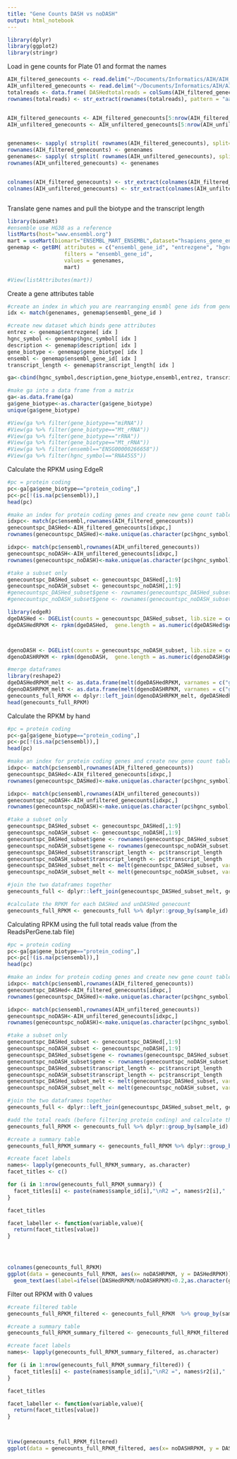 ```yaml
---
title: "Gene Counts DASH vs noDASH"
output: html_notebook
---
```

```r
library(dplyr)
library(ggplot2)
library(stringr)
```

Load in gene counts for Plate 01 and format the names

```r
AIH_filtered_genecounts <- read.delim("~/Documents/Informatics/AIH/AIH_NovaSeq_Data/AIH_100218_genecounts/project-aih_novaseq_host-gene-counts (1)/concat_gene_count_tables/aih_plate01_filt-85-99-9-90_dashed_gene_counts_final.tsv", row.names = 1, stringsAsFactors = TRUE)
AIH_unfiltered_genecounts <- read.delim("~/Documents/Informatics/AIH/AIH_NovaSeq_Data/AIH_100218_genecounts/project-aih_novaseq_host-gene-counts (1)/concat_gene_count_tables/aih_full_unfiltered_dashed_gene_counts_final.tsv", row.names = 1, stringsAsFactors = TRUE)
totalreads <- data.frame( DASHedtotalreads = colSums(AIH_filtered_genecounts[,1:55]), noDASHtotalreads = colSums(AIH_unfiltered_genecounts[,1:55]), row.names = colnames(AIH_filtered_genecounts[,1:55]))
rownames(totalreads) <- str_extract(rownames(totalreads), pattern = "aasld[.|_]\\d+")


AIH_filtered_genecounts <- AIH_filtered_genecounts[5:nrow(AIH_filtered_genecounts),1:55]
AIH_unfiltered_genecounts <- AIH_unfiltered_genecounts[5:nrow(AIH_unfiltered_genecounts),1:55]


genenames<- sapply( strsplit( rownames(AIH_filtered_genecounts), split="\\." ), "[", 1 )
rownames(AIH_filtered_genecounts) <- genenames
genenames<- sapply( strsplit( rownames(AIH_unfiltered_genecounts), split="\\." ), "[", 1 )
rownames(AIH_unfiltered_genecounts) <- genenames


colnames(AIH_filtered_genecounts) <- str_extract(colnames(AIH_filtered_genecounts), pattern = "aasld[.|_]\\d+")
colnames(AIH_unfiltered_genecounts) <- str_extract(colnames(AIH_unfiltered_genecounts), pattern = "aasld[.|_]\\d+")



```

Translate gene names and pull the biotype and the transcript length

```r
library(biomaRt)
#ensemble use HG38 as a reference
listMarts(host="www.ensembl.org")
mart = useMart(biomart="ENSEMBL_MART_ENSEMBL",dataset="hsapiens_gene_ensembl", host="www.ensembl.org", ensemblRedirect = FALSE)
genemap <- getBM( attributes = c("ensembl_gene_id", "entrezgene", "hgnc_symbol", "gene_biotype", "description", "transcript_length"),
                  filters = "ensembl_gene_id",
                  values = genenames,
                  mart)

#View(listAttributes(mart))


```

Create a gene attributes table 
```r


#create an index in which you are rearranging ensmbl gene ids from genemap into same order as they are in genenames
idx <- match(genenames, genemap$ensembl_gene_id )

#create new dataset which binds gene attributes
entrez <- genemap$entrezgene[ idx ]
hgnc_symbol <- genemap$hgnc_symbol[ idx ]
description <- genemap$description[ idx ]
gene_biotype <- genemap$gene_biotype[ idx ]
ensembl <- genemap$ensembl_gene_id[ idx ]
transcript_length <- genemap$transcript_length[ idx ]

ga<-cbind(hgnc_symbol,description,gene_biotype,ensembl,entrez, transcript_length)

#make ga into a data frame from a matrix
ga<-as.data.frame(ga)
ga$gene_biotype<-as.character(ga$gene_biotype)
unique(ga$gene_biotype)

#View(ga %>% filter(gene_biotype=="miRNA"))
#View(ga %>% filter(gene_biotype=="Mt_rRNA"))
#View(ga %>% filter(gene_biotype=="rRNA"))
#View(ga %>% filter(gene_biotype=="Mt_rRNA"))
#View(ga %>% filter(ensembl=="ENSG00000266658"))
#View(ga %>% filter(hgnc_symbol=="RNA45S5"))

```

Calculate the RPKM using EdgeR

```r
#pc = protein coding
pc<-ga[ga$gene_biotype=="protein_coding",]
pc<-pc[!(is.na(pc$ensembl)),]
head(pc)

#make an index for protein coding genes and create new gene count tables
idxpc<- match(pc$ensembl,rownames(AIH_filtered_genecounts))
genecountspc_DASHed<-AIH_filtered_genecounts[idxpc,]
rownames(genecountspc_DASHed)<-make.unique(as.character(pc$hgnc_symbol))

idxpc<- match(pc$ensembl,rownames(AIH_unfiltered_genecounts))
genecountspc_noDASH<-AIH_unfiltered_genecounts[idxpc,]
rownames(genecountspc_noDASH)<-make.unique(as.character(pc$hgnc_symbol))

#take a subset only
genecountspc_DASHed_subset <- genecountspc_DASHed[,1:9]
genecountspc_noDASH_subset <- genecountspc_noDASH[,1:9]
#genecountspc_DASHed_subset$gene <- rownames(genecountspc_DASHed_subset)
#genecountspc_noDASH_subset$gene <- rownames(genecountspc_noDASH_subset)

library(edgeR)
dgeDASHed <- DGEList(counts = genecountspc_DASHed_subset, lib.size = colSums(genecountspc_DASHed_subset), genes = pc)
dgeDASHedRPKM <- rpkm(dgeDASHed,  gene.length = as.numeric(dgeDASHed$genes$transcript_length), log = FALSE, normalized.lib.sizes = TRUE)



dgenoDASH <- DGEList(counts = genecountspc_noDASH_subset, lib.size = colSums(genecountspc_noDASH_subset), genes = pc)
dgenoDASHRPKM <- rpkm(dgenoDASH,  gene.length = as.numeric(dgenoDASH$genes$transcript_length), log = FALSE, normalized.lib.sizes = TRUE)

#merge dataframes
library(reshape2)
dgeDASHedRPKM_melt <- as.data.frame(melt(dgeDASHedRPKM, varnames = c("gene", "sample_id"), value.name = "DASHed_gene_count" ))
dgenoDASHRPKM_melt <- as.data.frame(melt(dgenoDASHRPKM, varnames = c("gene","sample_id"), value.name = "noDASH_gene_count" ))
genecounts_full_RPKM <- dplyr::left_join(dgenoDASHRPKM_melt, dgeDASHedRPKM_melt, by = c("gene", "sample_id"))
head(genecounts_full_RPKM)
```

Calculate the RPKM by hand
```r
#pc = protein coding
pc<-ga[ga$gene_biotype=="protein_coding",]
pc<-pc[!(is.na(pc$ensembl)),]
head(pc)

#make an index for protein coding genes and create new gene count tables
idxpc<- match(pc$ensembl,rownames(AIH_filtered_genecounts))
genecountspc_DASHed<-AIH_filtered_genecounts[idxpc,]
rownames(genecountspc_DASHed)<-make.unique(as.character(pc$hgnc_symbol))

idxpc<- match(pc$ensembl,rownames(AIH_unfiltered_genecounts))
genecountspc_noDASH<-AIH_unfiltered_genecounts[idxpc,]
rownames(genecountspc_noDASH)<-make.unique(as.character(pc$hgnc_symbol))

#take a subset only
genecountspc_DASHed_subset <- genecountspc_DASHed[,1:9]
genecountspc_noDASH_subset <- genecountspc_noDASH[,1:9]
genecountspc_DASHed_subset$gene <- rownames(genecountspc_DASHed_subset)
genecountspc_noDASH_subset$gene <- rownames(genecountspc_noDASH_subset)
genecountspc_DASHed_subset$transcript_length <- pc$transcript_length
genecountspc_noDASH_subset$transcript_length <- pc$transcript_length
genecountspc_DASHed_subset_melt <- melt(genecountspc_DASHed_subset, variable.name = "sample_id", value.name = "DASHed_gene_count" )
genecountspc_noDASH_subset_melt <- melt(genecountspc_noDASH_subset, variable.name = "sample_id", value.name = "noDASH_gene_count" )

#join the two dataframes together
genecounts_full <- dplyr::left_join(genecountspc_DASHed_subset_melt, genecountspc_noDASH_subset_melt, by = c("gene", "sample_id", "transcript_length"))

#calculate the RPKM for each DASHed and unDASHed genecount
genecounts_full_RPKM <- genecounts_full %>% dplyr::group_by(sample_id) %>% dplyr::mutate(DASHedRPKM = DASHed_gene_count*1000000*1000/(sum(DASHed_gene_count)*as.numeric(transcript_length)))  %>% dplyr::mutate(noDASHRPKM = noDASH_gene_count*1000000*1000/(sum(noDASH_gene_count)*as.numeric(transcript_length)))

```

Calculating RPKM using the full total reads value (from the ReadsPerGene.tab file)
```r
#pc = protein coding
pc<-ga[ga$gene_biotype=="protein_coding",]
pc<-pc[!(is.na(pc$ensembl)),]
head(pc)

#make an index for protein coding genes and create new gene count tables
idxpc<- match(pc$ensembl,rownames(AIH_filtered_genecounts))
genecountspc_DASHed<-AIH_filtered_genecounts[idxpc,]
rownames(genecountspc_DASHed)<-make.unique(as.character(pc$hgnc_symbol))

idxpc<- match(pc$ensembl,rownames(AIH_unfiltered_genecounts))
genecountspc_noDASH<-AIH_unfiltered_genecounts[idxpc,]
rownames(genecountspc_noDASH)<-make.unique(as.character(pc$hgnc_symbol))

#take a subset only
genecountspc_DASHed_subset <- genecountspc_DASHed[,1:9]
genecountspc_noDASH_subset <- genecountspc_noDASH[,1:9]
genecountspc_DASHed_subset$gene <- rownames(genecountspc_DASHed_subset)
genecountspc_noDASH_subset$gene <- rownames(genecountspc_noDASH_subset)
genecountspc_DASHed_subset$transcript_length <- pc$transcript_length
genecountspc_noDASH_subset$transcript_length <- pc$transcript_length
genecountspc_DASHed_subset_melt <- melt(genecountspc_DASHed_subset, variable.name = "sample_id", value.name = "DASHed_gene_count" )
genecountspc_noDASH_subset_melt <- melt(genecountspc_noDASH_subset, variable.name = "sample_id", value.name = "noDASH_gene_count" )

#join the two dataframes together
genecounts_full <- dplyr::left_join(genecountspc_DASHed_subset_melt, genecountspc_noDASH_subset_melt, by = c("gene", "sample_id", "transcript_length"))

#add the total reads (before filtering protein coding) and calculate the RPKM
genecounts_full_RPKM <- genecounts_full %>% dplyr::group_by(sample_id) %>% dplyr::mutate(DASHedtotalreads = totalreads[sample_id,"DASHedtotalreads"]) %>% dplyr::mutate(noDASHtotalreads = totalreads[sample_id,"noDASHtotalreads"]) %>% dplyr::mutate(DASHedRPKM = DASHed_gene_count*1000000*1000/(DASHedtotalreads*as.numeric(transcript_length)))  %>% dplyr::mutate(noDASHRPKM = noDASH_gene_count*1000000*1000/(noDASHtotalreads*as.numeric(transcript_length)))


```


```r

#create a summary table
genecounts_full_RPKM_summary <- genecounts_full_RPKM %>% dplyr::group_by(sample_id) %>% dplyr::summarise(r2 = signif(summary(lm(DASHedRPKM ~ noDASHRPKM))$adj.r.squared, digits = 5), slope = signif(lm(DASHedRPKM ~ noDASHRPKM)$coef[[2]], digits = 3), intercept = signif(lm(DASHedRPKM ~ noDASHRPKM)$coef[[1]], digits = 3))

#create facet labels
names<- lapply(genecounts_full_RPKM_summary, as.character)
facet_titles <- c()

for (i in 1:nrow(genecounts_full_RPKM_summary)) {
  facet_titles[i] <- paste(names$sample_id[i],"\nR2 =", names$r2[i],"  y = ", names$slope[i], "x + ", names$intercept[i])
}

facet_titles

facet_labeller <- function(variable,value){
  return(facet_titles[value])
}




colnames(genecounts_full_RPKM)
ggplot(data = genecounts_full_RPKM, aes(x= noDASHRPKM, y = DASHedRPKM)) + geom_point(color = "darkgreen", alpha = 0.5) + facet_wrap(~sample_id, labeller = facet_labeller) + stat_smooth(method = "lm", color = "red") + xlab ("unfiltered (RPKM/FPKM)") + ylab ("filt-85-99.9-90 gene counts (RPKM/FPKM)") + scale_x_log10() + scale_y_log10() +
  geom_text(aes(label=ifelse((DASHedRPKM/noDASHRPKM)<0.2,as.character(gene),'')),hjust=0,vjust=0, size = 2)
```

Filter out RPKM with 0 values
```r
#create filtered table
genecounts_full_RPKM_filtered <- genecounts_full_RPKM  %>% group_by(sample_id, gene) %>% filter(DASHedRPKM > 0 && noDASHRPKM > 0)

#create a summary table
genecounts_full_RPKM_summary_filtered <- genecounts_full_RPKM_filtered %>% dplyr::group_by(sample_id) %>% dplyr::summarise(r2 = signif(summary(lm(DASHedRPKM ~ noDASHRPKM))$adj.r.squared, digits = 5), slope = signif(lm(DASHedRPKM ~ noDASHRPKM)$coef[[2]], digits = 3), intercept = signif(lm(DASHedRPKM ~ noDASHRPKM)$coef[[1]], digits = 3))

#create facet labels
names<- lapply(genecounts_full_RPKM_summary_filtered, as.character)

for (i in 1:nrow(genecounts_full_RPKM_summary_filtered)) {
  facet_titles[i] <- paste(names$sample_id[i],"\nR2 =", names$r2[i],"  y = ", names$slope[i], "x + ", names$intercept[i])
}

facet_titles

facet_labeller <- function(variable,value){
  return(facet_titles[value])
}



View(genecounts_full_RPKM_filtered)
ggplot(data = genecounts_full_RPKM_filtered, aes(x= noDASHRPKM, y = DASHedRPKM)) + geom_point(color = "darkgreen", alpha = 0.5) + facet_wrap(~sample_id, labeller = facet_labeller) + stat_smooth(method = "lm", color = "red") + xlab ("unfiltered (RPKM/FPKM)") + ylab ("filt-85-99.9-90 gene counts (RPKM/FPKM)") + scale_x_log10() + scale_y_log10() + geom_text(aes(label=ifelse((DASHedRPKM/noDASHRPKM)<0.2,as.character(gene),'')),hjust=0,vjust=0, size = 2)
```